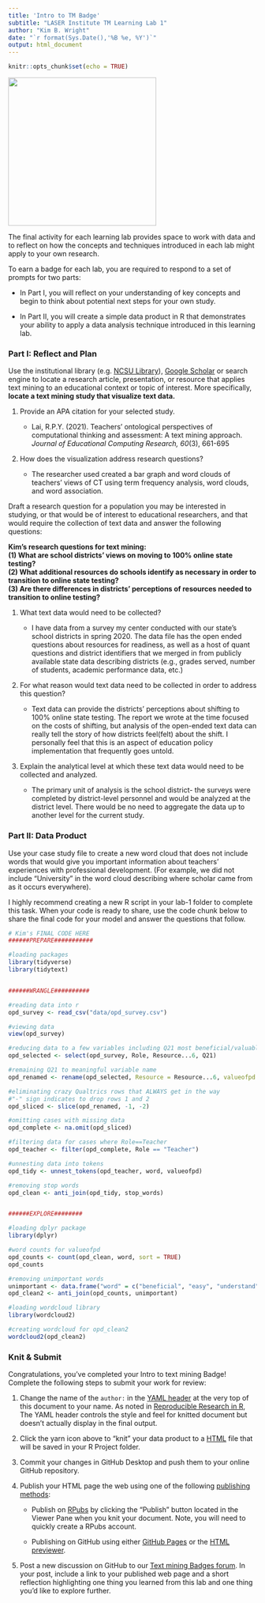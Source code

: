 ```yaml
---
title: 'Intro to TM Badge'
subtitle: "LASER Institute TM Learning Lab 1"
author: "Kim B. Wright"
date: "`r format(Sys.Date(),'%B %e, %Y')`"
output: html_document
---
```


```r
knitr::opts_chunk$set(echo = TRUE)
```

![](img/tmb.png){width="300"}

The final activity for each learning lab provides space to work with data and to reflect on how the concepts and techniques introduced in each lab might apply to your own research.

To earn a badge for each lab, you are required to respond to a set of prompts for two parts: 

-   In Part I, you will reflect on your understanding of key concepts and begin to think about potential next steps for your own study.

-   In Part II, you will create a simple data product in R that demonstrates your ability to apply a data analysis technique introduced in this learning lab.

### Part I: Reflect and Plan

Use the institutional library (e.g. [NCSU Library](https://www.lib.ncsu.edu/#articles)), [Google Scholar](https://scholar.google.com/) or search engine to locate a research article, presentation, or resource that applies text mining to an educational context or topic of interest. More specifically, **locate a text mining study that visualize text data.**

1.  Provide an APA citation for your selected study.

    -   Lai, R.P.Y. (2021). Teachers’ ontological perspectives of computational thinking and assessment: A text mining approach. *Journal of Educational Computing Research, 60*(3), 661-695

2.  How does the visualization address research questions?

    -   The researcher used created a bar graph and word clouds of teachers' views of CT using term frequency analysis, word clouds, and word association.

Draft a research question for a population you may be interested in studying, or that would be of interest to educational researchers, and that would require the collection of text data and answer the following questions: 

**Kim's research questions for text mining:   
(1) What are school districts' views on moving to 100% online state testing?  
(2) What additional resources do schools identify as necessary in order to transition to online state testing?   
(3) Are there differences in districts' perceptions of resources needed to transition to online testing?**

1.  What text data would need to be collected?

    -   I have data from a survey my center conducted with our state's school districts in spring 2020. The data file has the open ended questions about resources for readiness, as well as a host of quant questions and district identifiers that we merged in from publicly available state data describing districts (e.g., grades served, number of students, academic performance data, etc.) 

2.  For what reason would text data need to be collected in order to address this question?

    -   Text data can provide the districts' perceptions about shifting to 100% online state testing. The report we wrote at the time focused on the costs of shifting, but analysis of the open-ended text data can really tell the story of how districts feel(felt) about the shift. I personally feel that this is an aspect of education policy implementation that frequently goes untold.

3.  Explain the analytical level at which these text data would need to be collected and analyzed.

    -   The primary unit of analysis is the school district- the surveys were completed by district-level personnel and would be analyzed at the district level. There would be no need to aggregate the data up to another level for the current study.

### Part II: Data Product

Use your case study file to create a new word cloud that does not include words that would give you important information about teachers' experiences with professional development. (For example, we did not include "University" in the word cloud describing where scholar came from as it occurs everywhere).

I highly recommend creating a new R script in your lab-1 folder to complete this task. When your code is ready to share, use the code chunk below to share the final code for your model and answer the questions that follow.

```r
# Kim's FINAL CODE HERE
######PREPARE###########

#loading packages
library(tidyverse)
library(tidytext)


######WRANGLE##########

#reading data into r
opd_survey <- read_csv("data/opd_survey.csv")

#viewing data 
view(opd_survey)

#reducing data to a few variables including Q21 most beneficial/valuable aspect
opd_selected <- select(opd_survey, Role, Resource...6, Q21)

#remaining Q21 to meaningful variable name
opd_renamed <- rename(opd_selected, Resource = Resource...6, valueofpd = Q21)

#eliminating crazy Qualtrics rows that ALWAYS get in the way
#"-" sign indicates to drop rows 1 and 2
opd_sliced <- slice(opd_renamed, -1, -2)

#omitting cases with missing data 
opd_complete <- na.omit(opd_sliced)

#filtering data for cases where Role==Teacher
opd_teacher <- filter(opd_complete, Role == "Teacher")

#unnesting data into tokens
opd_tidy <- unnest_tokens(opd_teacher, word, valueofpd)

#removing stop words
opd_clean <- anti_join(opd_tidy, stop_words)


######EXPLORE########

#loading dplyr package
library(dplyr)

#word counts for valueofpd
opd_counts <- count(opd_clean, word, sort = TRUE)
opd_counts

#removing unimportant words
unimportant <- data.frame("word" = c("beneficial", "easy", "understand", "provided", "helpful", "aspect", "valuable", "enjoyed", "easily","convenient", "importance","line"))
opd_clean2 <- anti_join(opd_counts, unimportant)

#loading wordcloud library
library(wordcloud2)

#creating wordcloud for opd_clean2
wordcloud2(opd_clean2)


```

### Knit & Submit

Congratulations, you've completed your Intro to text mining Badge! Complete the following steps to submit your work for review:

1.  Change the name of the `author:` in the [YAML header](https://monashdatafluency.github.io/r-rep-res/yaml-header.html) at the very top of this document to your name. As noted in [Reproducible Research in R](https://monashdatafluency.github.io/r-rep-res/index.html), The YAML header controls the style and feel for knitted document but doesn't actually display in the final output.

2.  Click the yarn icon above to "knit" your data product to a [HTML](https://bookdown.org/yihui/rmarkdown/html-document.html) file that will be saved in your R Project folder.

3.  Commit your changes in GitHub Desktop and push them to your online GitHub repository.

4.  Publish your HTML page the web using one of the following [publishing methods](https://rpubs.com/cathydatascience/518692):

    -   Publish on [RPubs](https://rpubs.com) by clicking the "Publish" button located in the Viewer Pane when you knit your document. Note, you will need to quickly create a RPubs account.

    -   Publishing on GitHub using either [GitHub Pages](https://pages.github.com) or the [HTML previewer](http://htmlpreview.github.io).

5.  Post a new discussion on GitHub to our [Text mining Badges forum](https://github.com/orgs/laser-institute/teams/network-analysis/discussions/3). In your post, include a link to your published web page and a short reflection highlighting one thing you learned from this lab and one thing you'd like to explore further.
